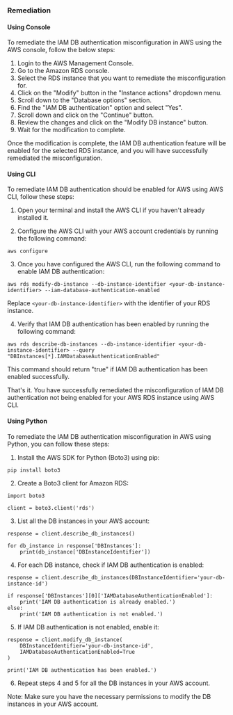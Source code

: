 ### Remediation

#### Using Console

To remediate the IAM DB authentication misconfiguration in AWS using the AWS console, follow the below steps:

1. Login to the AWS Management Console.
2. Go to the Amazon RDS console.
3. Select the RDS instance that you want to remediate the misconfiguration for.
4. Click on the "Modify" button in the "Instance actions" dropdown menu.
5. Scroll down to the "Database options" section.
6. Find the "IAM DB authentication" option and select "Yes".
7. Scroll down and click on the "Continue" button.
8. Review the changes and click on the "Modify DB instance" button.
9. Wait for the modification to complete.

Once the modification is complete, the IAM DB authentication feature will be enabled for the selected RDS instance, and you will have successfully remediated the misconfiguration.

#### Using CLI

To remediate IAM DB authentication should be enabled for AWS using AWS CLI, follow these steps:

1. Open your terminal and install the AWS CLI if you haven't already installed it.

2. Configure the AWS CLI with your AWS account credentials by running the following command:
```
aws configure
```
3. Once you have configured the AWS CLI, run the following command to enable IAM DB authentication:
```
aws rds modify-db-instance --db-instance-identifier <your-db-instance-identifier> --iam-database-authentication-enabled
```
Replace `<your-db-instance-identifier>` with the identifier of your RDS instance.

4. Verify that IAM DB authentication has been enabled by running the following command:
```
aws rds describe-db-instances --db-instance-identifier <your-db-instance-identifier> --query "DBInstances[*].IAMDatabaseAuthenticationEnabled"
```
This command should return "true" if IAM DB authentication has been enabled successfully.

That's it. You have successfully remediated the misconfiguration of IAM DB authentication not being enabled for your AWS RDS instance using AWS CLI.

#### Using Python

To remediate the IAM DB authentication misconfiguration in AWS using Python, you can follow these steps:

1. Install the AWS SDK for Python (Boto3) using pip:

```
pip install boto3
```

2. Create a Boto3 client for Amazon RDS:

```
import boto3

client = boto3.client('rds')
```

3. List all the DB instances in your AWS account:

```
response = client.describe_db_instances()

for db_instance in response['DBInstances']:
    print(db_instance['DBInstanceIdentifier'])
```

4. For each DB instance, check if IAM DB authentication is enabled:

```
response = client.describe_db_instances(DBInstanceIdentifier='your-db-instance-id')

if response['DBInstances'][0]['IAMDatabaseAuthenticationEnabled']:
    print('IAM DB authentication is already enabled.')
else:
    print('IAM DB authentication is not enabled.')
```

5. If IAM DB authentication is not enabled, enable it:

```
response = client.modify_db_instance(
    DBInstanceIdentifier='your-db-instance-id',
    IAMDatabaseAuthenticationEnabled=True
)

print('IAM DB authentication has been enabled.')
```

6. Repeat steps 4 and 5 for all the DB instances in your AWS account.

Note: Make sure you have the necessary permissions to modify the DB instances in your AWS account.

